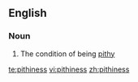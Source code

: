 ==English==

===Noun===
{{en-noun|-}}

# The condition of being [[pithy]]

[[te:pithiness]]
[[vi:pithiness]]
[[zh:pithiness]]
